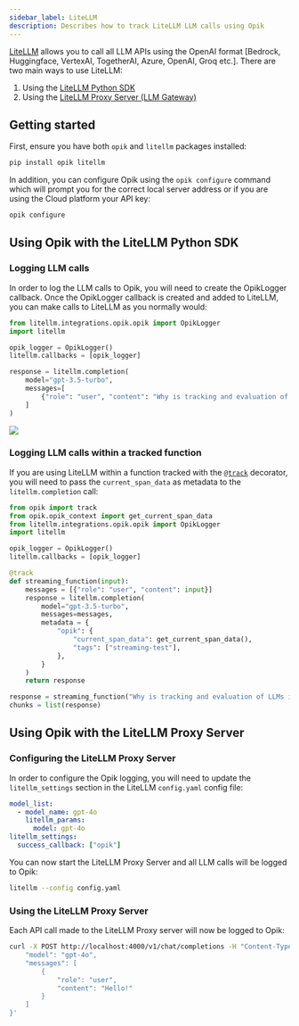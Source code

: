 ```yaml
---
sidebar_label: LiteLLM
description: Describes how to track LiteLLM LLM calls using Opik
---
```


[LiteLLM](https://github.com/BerriAI/litellm) allows you to call all LLM APIs using the OpenAI format [Bedrock, Huggingface, VertexAI, TogetherAI, Azure, OpenAI, Groq etc.]. There are two main ways to use LiteLLM:

1. Using the [LiteLLM Python SDK](https://docs.litellm.ai/docs/#litellm-python-sdk)
2. Using the [LiteLLM Proxy Server (LLM Gateway)](https://docs.litellm.ai/docs/#litellm-proxy-server-llm-gateway)

## Getting started

First, ensure you have both `opik` and `litellm` packages installed:

```bash
pip install opik litellm
```

In addition, you can configure Opik using the `opik configure` command which will prompt you for the correct local server address or if you are using the Cloud platform your API key:

```bash
opik configure
```

## Using Opik with the LiteLLM Python SDK

### Logging LLM calls

In order to log the LLM calls to Opik, you will need to create the OpikLogger callback. Once the OpikLogger callback is created and added to LiteLLM, you can make calls to LiteLLM as you normally would:

```python
from litellm.integrations.opik.opik import OpikLogger
import litellm

opik_logger = OpikLogger()
litellm.callbacks = [opik_logger]

response = litellm.completion(
    model="gpt-3.5-turbo",
    messages=[
        {"role": "user", "content": "Why is tracking and evaluation of LLMs important?"}
    ]
)
```

<Frame>
  <img src="/img/cookbook/litellm_cookbook.png" />
</Frame>

### Logging LLM calls within a tracked function

If you are using LiteLLM within a function tracked with the [`@track`](/tracing/log_traces.mdx#using-function-decorators) decorator, you will need to pass the `current_span_data` as metadata to the `litellm.completion` call:

```python
from opik import track
from opik.opik_context import get_current_span_data
from litellm.integrations.opik.opik import OpikLogger
import litellm

opik_logger = OpikLogger()
litellm.callbacks = [opik_logger]

@track
def streaming_function(input):
    messages = [{"role": "user", "content": input}]
    response = litellm.completion(
        model="gpt-3.5-turbo",
        messages=messages,
        metadata = {
            "opik": {
                "current_span_data": get_current_span_data(),
                "tags": ["streaming-test"],
            },
        }
    )
    return response

response = streaming_function("Why is tracking and evaluation of LLMs important?")
chunks = list(response)
```

## Using Opik with the LiteLLM Proxy Server

### Configuring the LiteLLM Proxy Server

In order to configure the Opik logging, you will need to update the `litellm_settings` section in the LiteLLM `config.yaml` config file:

```yaml
model_list:
  - model_name: gpt-4o
    litellm_params:
      model: gpt-4o
litellm_settings:
  success_callback: ["opik"]
```

You can now start the LiteLLM Proxy Server and all LLM calls will be logged to Opik:

```bash
litellm --config config.yaml
```

### Using the LiteLLM Proxy Server

Each API call made to the LiteLLM Proxy server will now be logged to Opik:

```bash
curl -X POST http://localhost:4000/v1/chat/completions -H "Content-Type: application/json" -d '{
    "model": "gpt-4o",
    "messages": [
        {
            "role": "user",
            "content": "Hello!"
        }
    ]
}'
```
